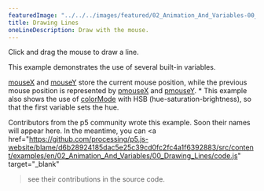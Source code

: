 ---
featuredImage: "../../../images/featured/02_Animation_And_Variables-00_Drawing_Lines-thumbnail.png"
title: Drawing Lines
oneLineDescription: Draw with the mouse.
---

Click and drag the mouse to draw a line.

This example demonstrates the use of several built-in
variables.

<a href="https://p5js.org/reference/#/p5/mouseX">mouseX</a>
and
<a href="https://p5js.org/reference/#/p5/mouseY">mouseY</a>
store the current mouse position, while the previous mouse position is represented
by
<a href="https://p5js.org/reference/#/p5/pmouseX">pmouseX</a>
and
<a href="https://p5js.org/reference/#/p5/pmouseY">pmouseY</a>. * This example
also shows the use of
<a href="https://p5js.org/reference/#/p5/colorMode">colorMode</a> with HSB
(hue-saturation-brightness), so that the first variable sets the hue.

Contributors from the p5 community wrote this example. Soon their names will
appear here. In the meantime, you can 
<a
  href="https://github.com/processing/p5.js-website/blame/d6b28924185dac5e25c39cd0fc2fc4a1f6392883/src/content/examples/en/02_Animation_And_Variables/00_Drawing_Lines/code.js"
  target="_blank"
>see their contributions in the source code</a>.
